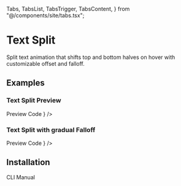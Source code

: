  Tabs,
  TabsList,
  TabsTrigger,
  TabsContent,
} from "@/components/site/tabs.tsx";


# Text Split

Split text animation that shifts top and bottom halves on hover with customizable offset and falloff.

## Examples

### Text Split Preview

<Tabs defaultValue="preview" className="">
  <TabsList>
    <TabsTrigger value="preview">Preview</TabsTrigger>
    <TabsTrigger value="code">Code</TabsTrigger>
  </TabsList>
  <TabsContent value="preview">
    <ComponentRenderer component={<TextSplitPreview />} />
  </TabsContent>
  <TabsContent value="code">
    <CodeBlock filePath="src/app/docs/text-split/text-split-preview.tsx" />
  </TabsContent>
</Tabs>

### Text Split with gradual Falloff

<Tabs defaultValue="preview" className="">
  <TabsList>
    <TabsTrigger value="preview">Preview</TabsTrigger>
    <TabsTrigger value="code">Code</TabsTrigger>
  </TabsList>
  <TabsContent value="preview">
    <ComponentRenderer component={<TextSplitFalloff />} />
  </TabsContent>
  <TabsContent value="code">
    <CodeBlock filePath="src/app/docs/text-split/text-split-falloff.tsx" />
  </TabsContent>
</Tabs>

## Installation

<Tabs defaultValue="cli" className="">
  <TabsList>
    <TabsTrigger value="cli">CLI</TabsTrigger>
    <TabsTrigger value="manual">Manual</TabsTrigger>
  </TabsList>
  <TabsContent value="cli">
    <Cli command={`add "https://berlix.vercel.app/registry/text-split.json"`} />
  </TabsContent>

  <TabsContent value="manual">
    <CodeBlock filePath="src/components/core/text-split.tsx" />
  </TabsContent>
</Tabs>

